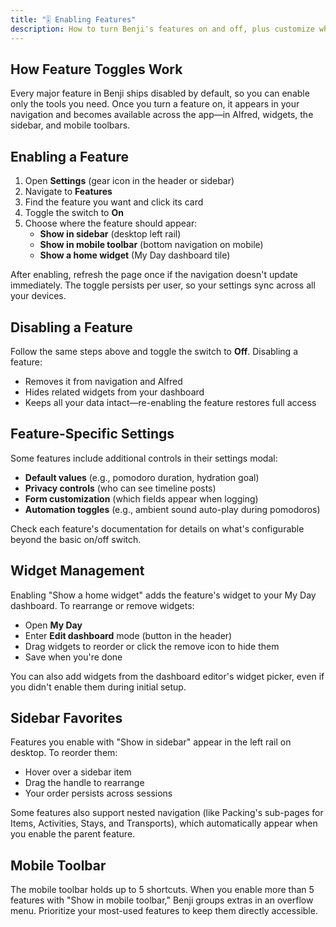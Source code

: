 ```yaml
---
title: "🎚️ Enabling Features"
description: How to turn Benji's features on and off, plus customize where they appear
---
```


## How Feature Toggles Work

Every major feature in Benji ships disabled by default, so you can enable only the tools you need. Once you turn a feature on, it appears in your navigation and becomes available across the app—in Alfred, widgets, the sidebar, and mobile toolbars.

## Enabling a Feature

1. Open **Settings** (gear icon in the header or sidebar)
2. Navigate to **Features**
3. Find the feature you want and click its card
4. Toggle the switch to **On**
5. Choose where the feature should appear:
   - **Show in sidebar** (desktop left rail)
   - **Show in mobile toolbar** (bottom navigation on mobile)
   - **Show a home widget** (My Day dashboard tile)

After enabling, refresh the page once if the navigation doesn't update immediately. The toggle persists per user, so your settings sync across all your devices.

## Disabling a Feature

Follow the same steps above and toggle the switch to **Off**. Disabling a feature:
- Removes it from navigation and Alfred
- Hides related widgets from your dashboard
- Keeps all your data intact—re-enabling the feature restores full access

## Feature-Specific Settings

Some features include additional controls in their settings modal:
- **Default values** (e.g., pomodoro duration, hydration goal)
- **Privacy controls** (who can see timeline posts)
- **Form customization** (which fields appear when logging)
- **Automation toggles** (e.g., ambient sound auto-play during pomodoros)

Check each feature's documentation for details on what's configurable beyond the basic on/off switch.

## Widget Management

Enabling "Show a home widget" adds the feature's widget to your My Day dashboard. To rearrange or remove widgets:
- Open **My Day**
- Enter **Edit dashboard** mode (button in the header)
- Drag widgets to reorder or click the remove icon to hide them
- Save when you're done

You can also add widgets from the dashboard editor's widget picker, even if you didn't enable them during initial setup.

## Sidebar Favorites

Features you enable with "Show in sidebar" appear in the left rail on desktop. To reorder them:
- Hover over a sidebar item
- Drag the handle to rearrange
- Your order persists across sessions

Some features also support nested navigation (like Packing's sub-pages for Items, Activities, Stays, and Transports), which automatically appear when you enable the parent feature.

## Mobile Toolbar

The mobile toolbar holds up to 5 shortcuts. When you enable more than 5 features with "Show in mobile toolbar," Benji groups extras in an overflow menu. Prioritize your most-used features to keep them directly accessible.
